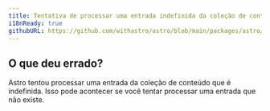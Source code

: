 ```yaml
---
title: Tentativa de processar uma entrada indefinida da coleção de conteúdo.
i18nReady: true
githubURL: https://github.com/withastro/astro/blob/main/packages/astro/src/core/errors/errors-data.ts
---
```


## O que deu errado?
Astro tentou processar uma entrada da coleção de conteúdo que é indefinida. Isso pode acontecer se você tentar processar uma entrada que não existe.
